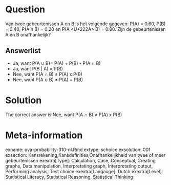 Question
========

Van twee gebeurtenissen A en B is het volgende gegeven: P(A) = 0.60, P(B) = 0.40, P(A n B) = 0.20 en P(A <U+222A> B) = 0.80. Zijn de gebeurtenissen A en B onafhankelijk? 

Answerlist
----------
* Ja, want P(A &#8746; B)= P(A) + P(B) - P(A &#8745; B)
* Ja, want P(B | A) = P(B)
* Nee, want P(A &#8745; B) &ne; P(A) x P(B)
* Nee, want P(A &#8746; B) &ne; P(A) + P(B)

Solution
========

The correct answer is  Nee, want P(A &#8745; B) &ne; P(A) x P(B) 

Meta-information
================
exname: uva-probability-310-nl.Rmd 
extype: schoice 
exsolution: 001 
exsection: Kansrekening,Kansdefinities,Onafhankelijkheid van twee of meer gebeurtenissen 
exextra[Type]: Calculation, Case, Conceptual, Creating graphs, Data manipulation, Interpretating graph, Interpretating output, Performing analysis, Test choice 
exextra[Langauge]: Dutch 
exextra[Level]: Statistical Literacy, Statistical Reasoning, Statistical Thinking 
